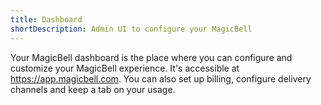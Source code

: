 ```yaml
---
title: Dashboard
shortDescription: Admin UI to configure your MagicBell
---
```


Your MagicBell dashboard is the place where you can configure and
customize your MagicBell experience. It's accessible at https://app.magicbell.com.
You can also set up billing, configure delivery channels and keep a tab on your
usage.
